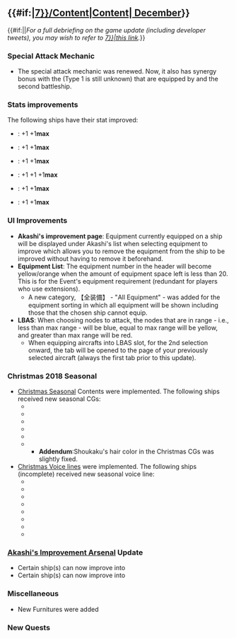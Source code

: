 =={{#if:{{{thread|}}}|[[Partials/Updates/2018_December_{{Ordinal|7}}/Content|Content]]|[[Thread:694790|{{Ordinal|7}} December]]}}==
{{#if:{{{thread|}}}||''For a full debriefing on the game update (including developer tweets), you may wish to refer to 
[[Partials/Updates/2018_December_{{Ordinal|7}}|this link]].''}}
=== {{ShipLink|Nagato Kai Ni}} Special Attack Mechanic ===
*The special attack mechanic was renewed. Now, it also has synergy bonus with the {{EquipmentLink|Type 91 Armor Piercing Shell}} (Type 1 is still unknown) that are equipped by {{ShipLink|Nagato Kai Ni}} and the second battleship.
=== Stats improvements===
The following ships have their stat improved:
*{{ShipLink|Kaga Kai}}: +1{{Firepower}} +1{{luck}}'''max'''
*{{ShipLink|Akagi Kai}}: +1{{Firepower}} +1{{luck}}'''max'''
*{{ShipLink|Souryuu Kai Ni}}: +1{{Firepower}} +1{{luck}}'''max'''
*{{ShipLink|Hiryuu Kai Ni}}: +1{{Firepower}} +1{{Evasion}} +1{{luck}}'''max'''
*{{ShipLink|Tone Kai Ni}}: +1{{AA}} +1{{luck}}'''max'''
*{{ShipLink|Chikuma Kai Ni}}: +1{{AA}} +1{{luck}}'''max'''

=== UI Improvements ===
*'''Akashi's improvement page''': Equipment currently equipped on a ship will be displayed under Akashi's list when selecting equipment to improve which allows you to remove the equipment from the ship to be improved without having to remove it beforehand.
* '''Equipment List''': The equipment number in the header will become yellow/orange when the amount of equipment space left is less than 20. This is for the Event's equipment requirement (redundant for players who use extensions).
** A new category, 【全装備】 - "All Equipment" - was added for the equipment sorting in which all equipment will be shown including those that the chosen ship cannot equip.
*'''LBAS''': When choosing nodes to attack, the nodes that are in range - i.e., less than max range - will be blue, equal to max range will be yellow, and greater than max range will be red. 
**When equipping aircrafts into LBAS slot, for the 2nd selection onward, the tab will be opened to the page of your previously selected aircraft (always the first tab prior to this update). 
=== Christmas 2018 Seasonal ===
{{SeasonalGallery|slideshow=true|Kishinami/Christmas|Hamanami/Christmas|Matsuwa/Christmas|Gotland/Christmas|Zuikaku/Christmas|Akigumo/Christmas}}
*[[Seasonal/Christmas 2017|Christmas Seasonal]] Contents were implemented. The following ships received new seasonal CGs:
**{{ShipLink|Kishinami}}
**{{ShipLink|Hamanami}}
**{{ShipLink|Matsuwa}}
**{{ShipLink|Gotland}}
**{{ShipLink|Zuikaku}}
**{{ShipLink|Akigumo}}
***'''Addendum''':Shoukaku's hair color in the Christmas CGs was slightly fixed.
*[[Seasonal/Christmas_2017#Voices|Christmas Voice lines]] were implemented. The following ships (incomplete) received new seasonal voice line:
**{{ShipLink|Kitakami}}
**{{ShipLink|Ooi}}
**{{ShipLink|Nelson}}
**{{ShipLink|Gotland}}
**{{ShipLink|Samuel B. Roberts}}
**{{ShipLink|Fukae}}
**{{ShipLink|Kishinami}}
**{{ShipLink|Hamanami}}

=== [[Akashi's Improvement Arsenal]] Update ===
*Certain ship(s) can now improve {{EquipmentLink|Type 3 Fighter Hien}} into {{EquipmentLink|Type 3 Fighter Hien Model 1D}}
*Certain ship(s) can now improve {{EquipmentLink|Spitfire Mk.I}} into {{EquipmentLink|Spitfire Mk.V}}
{{{!}} class="mw-collapsible mw-collapsed wikitable" style="text-align: center; width:100%;"
! colspan="1" {{!}}{{new}}Akashi's Improvement Arsenal: Equipment Tables
{{!}}-
{{!}}{{ImprovementTableKai
|!new
|#
|Type 3 Fighter Hien
|Spitfire Mk.I
|custom_row_new_content = <h3>New Equipment</h3>
}}
{{!}}}
{{clear}}

===Miscellaneous===
*New Furnitures were added

=== New Quests ===

{{QuestList|
{{Quest
|ID = B127
|Title_JP = 冬季北方海域作戦
|Title_EN = Winter Northern Seas Operation
|Requirements = Sortie a fleet with a [[CL|Light Cruiser]] as flagship and up to 5 additional ships to Worlds [[3-1]], [[3-3]], [[3-4]], and [[3-5]]. Obtain a S-rank at each boss node '''twice'''.
|Rewards_RSC = 0 / 800 / 0 / 800 
|Rewards_Items = '''choice between'''<br>{{EquipmentLink|Type 0 Fighter Model 21|text=true|image=30px}} x3<br>'''or'''<br>{{EquipmentLink|Type 0 Fighter Model 32|text=true|image=30px}} x2<br>'''or'''<br>[[File:Furniture fairy.png|30px|link=Furniture]][[Furniture|Furniture Fairy]] x1<br>'''then choice between'''<br>[[File:Improvement Materials.png|30px|link=Akashi's_Improvement_Arsenal]] x4<br>'''or'''<br>{{EquipmentLink|Type 22 Surface Radar|text=true|image=30px}} x3<br>'''or'''<br>{{EquipmentLink|New Model Aerial Armament Material|text=true|image=30px}} x2
|Note = Requires: [[#Bq9|Bq9]], ??
}}
{{Quest
|ID = Bq9
|Title_JP = 空母戦力の投入による兵站線戦闘哨戒
|Title_EN = Supply Line Combat Patrol for the release of the Aircraft Carrier Strength
|Requirements =  Sortie a fleet with at least 1 [[CV|Standard Aircraft Carrier]]/[[CVL|Light Aircraft Carrier]]/[[CVB|Armored Aircraft Carrier]] and up to 5 additional ships to Worlds [[1-3]], [[1-4]], [[2-1]], [[2-2]], and [[2-3]]. Obtain a S-rank at each boss node.
|Rewards_RSC = 600 / 0 / 600 / 0 
|Rewards_Items = '''choice bewteen'''<br>{{EquipmentLink|New Model Aerial Armament Material|text=true|image=30px}} x1<br>'''or'''<br>[[File:Development material.png|30px|link=Construction]] x4<br>'''then choice between'''<br>{{EquipmentLink|Saiun|text=true|image=30px}} x1<br>'''or'''<br>{{EquipmentLink|Skilled Crew Member|text=true|image=30px}} x1<br>'''or'''<br>[[File:Present box.png|30px|link=Present_Box]][[Present Box|"Present Box"]] x1
|Note = Requires: [[Quests#C2|C2]], ??
}}

{{Quest
|ID = F80
|Title_JP = 戦闘機隊戦力の拡充
|Title_EN = Reinforcement of the Fighter Squadron Strength
|Requirements =  Prepare 3000 Bauxite, 1 {{EquipmentLink|Skilled Crew Member}}, and 1 {{EquipmentLink|New Model Aerial Armament Material}} in your inventory. Scrap 4 [[List_of_Fighters_by_stats|fighters]], 4 [[List_of_Seaplanes_by_stats|reconnaissance planes]], and 2 [[List_of_Carrier-based_Reconnaissance_Aircraft_by_stats|carrier-based reconnaissance planes]].<br>
'''※ The prepared resources and items will be consumed upon quest completion.'''
|Rewards_RSC = 0 / 100 / 0 / 0 
|Rewards_Items = '''choice between'''<br>{{EquipmentLink|Reppuu Model 11|text=true|image=30px}} x1<br>'''or'''<br>{{EquipmentLink|Type 3 Fighter Hien|text=true|image=30px}} x2<br>'''or'''<br>{{EquipmentLink|Spitfire Mk.I|text=true|image=30px}} x2
|Note = Requires: [[Quests#B15|B15]], [[Quests#C2|C2]], ??
}}
{{Quest
|ID = F81
|Title_JP = 基地航空隊戦力の拡充
|Title_EN = Reinforcement of the Land Base Aircraft Squadron
|Requirements = Prepare 4800 Bauxite, 1 {{EquipmentLink|Skilled Crew Member}}, and 2 {{EquipmentLink|New Model Aerial Armament Material}} in your inventory.  Scrap 4 [[List of Dive Bombers by stats|dive bombers]], 4 [[List of Torpedo Bombers by stats|torpedo bombers]], and 4 [[List of Fighters by stats|fighters]].<br>
'''※ The prepared resources and items will be consumed upon quest completion.'''
|Rewards_RSC = 0 / 200 / 0 / 0 
|Rewards_Items = '''choice between'''<br>{{EquipmentLink|Raiden|text=true|image=30px}} x1<br>'''or'''<br>{{EquipmentLink|Prototype Toukai|text=true|image=30px}} x1<br>'''or'''<br>{{EquipmentLink|Shiden Model 11|text=true|image=30px}} x2
|Note = Requires: [[#F80|F80]], ??
}}
}}